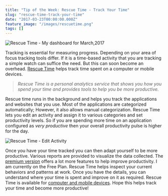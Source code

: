 ```yaml
---
title: "Tip of the Week: Rescue Time - Track Your Time"
slug: "rescue-time-track-your-time"
date: "2017-03-23T00:00:00.000Z"
feature_image: "/images/rescuetime.png"
tags: []
---
```


![Rescue Time - My dashboard for March,2017](/images/rescuetime.png)

Tracking is essential for measuring progress. Depending on your area of focus tracking tools differ. If it is a time-based activity that you are tracking a simple watch can suffice the need. But this can soon become an overhead. [Rescue Time](https://www.rescuetime.com/) helps track time spent on a computer or mobile devices.

> _Rescue Time is a personal analytics service that shows you how you spend your time and provides tools to help you be more productive._

Rescue time runs in the background and helps you track the applications and websites that you use. Most of the applications are categorized automatically; However, it also allows manual categorization. Rescue Time lets you edit an activity and assign it to various categories and set productivity levels. So if you are spending more time on an application configured as _very productive_ then your overall productivity pulse is higher for the day.

![Rescue Time - Edit Activity](/images/rescuetime_edit_activity.png)

Once you have your time tracked you can then adapt yourself to be more productive. Various reports are provided to visualize the data collected. The [premium version](https://www.rescuetime.com/rescuetime-pro) offers a lot more features to help improve productivity. I am currently on the Free Plan. Rescue Time helps inspect your current behaviors and patterns at work. Once you have the details, you can understand where your time is spent and improve on it as required. Rescue Time is available for [computer and mobile devices](https://www.rescuetime.com/get_rescuetime). Hope this helps track your time and become more productive!